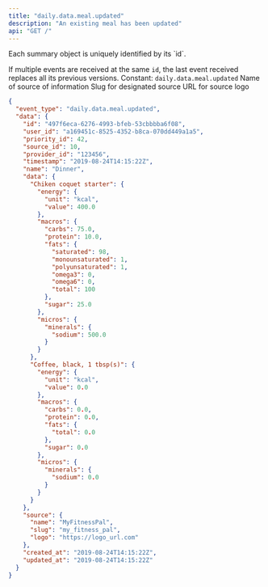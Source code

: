 ```yaml
---
title: "daily.data.meal.updated"
description: "An existing meal has been updated"
api: "GET /"
---
```

<Warning>
Each summary object is uniquely identified by its `id`.

If multiple events are received at the same `id`, the last event received replaces all its previous
versions.
</Warning>
<ResponseField name="event_type" type="const string" required="true">
Constant: `daily.data.meal.updated`
</ResponseField>
<ResponseField name="data" type="MealInDBBase_ClientFacingSource_" required="true">
<Expandable title="MealInDBBase_ClientFacingSource_" defaultOpen="true">
<ResponseField name="id" type="string" required="true">
</ResponseField>
<ResponseField name="user_id" type="string" required="true">
</ResponseField>
<ResponseField name="priority_id" type="integer" required="true">
</ResponseField>
<ResponseField name="source_id" type="integer" required="true">
</ResponseField>
<ResponseField name="provider_id" type="string" required="true">
</ResponseField>
<ResponseField name="timestamp" type="string" required="true">
</ResponseField>
<ResponseField name="name" type="string" required="true">
</ResponseField>
<ResponseField name="energy" type="Energy | null">
<Expandable title="Energy" defaultOpen="true">
<ResponseField name="unit" type="string" required="true">
</ResponseField>
<ResponseField name="value" type="number" required="true">
</ResponseField>
</Expandable>
</ResponseField>
<ResponseField name="macros" type="Macros | null">
<Expandable title="Macros" defaultOpen="true">
<ResponseField name="carbs" type="number | null">
</ResponseField>
<ResponseField name="protein" type="number | null">
</ResponseField>
<ResponseField name="fats" type="Fats | null">
<Expandable title="Fats" defaultOpen="true">
<ResponseField name="saturated" type="number | null">
</ResponseField>
<ResponseField name="monounsaturated" type="number | null">
</ResponseField>
<ResponseField name="polyunsaturated" type="number | null">
</ResponseField>
<ResponseField name="omega3" type="number | null">
</ResponseField>
<ResponseField name="omega6" type="number | null">
</ResponseField>
<ResponseField name="total" type="number | null">
</ResponseField>
</Expandable>
</ResponseField>
<ResponseField name="alcohol" type="number | null">
</ResponseField>
<ResponseField name="water" type="number | null">
</ResponseField>
<ResponseField name="fibre" type="number | null">
</ResponseField>
<ResponseField name="sugar" type="number | null">
</ResponseField>
</Expandable>
</ResponseField>
<ResponseField name="micros" type="Micros | null">
<Expandable title="Micros" defaultOpen="true">
<ResponseField name="minerals" type="object | null">
</ResponseField>
<ResponseField name="trace_elements" type="object | null">
</ResponseField>
<ResponseField name="vitamins" type="object | null">
</ResponseField>
</Expandable>
</ResponseField>
<ResponseField name="data" type="object | null">
</ResponseField>
<ResponseField name="source" type="ClientFacingSource" required="true">
<Expandable title="ClientFacingSource" defaultOpen="true">
<ResponseField name="name" type="string" required="true">
Name of source of information
</ResponseField>
<ResponseField name="slug" type="string" required="true">
Slug for designated source
</ResponseField>
<ResponseField name="logo" type="string" required="true">
URL for source logo
</ResponseField>
</Expandable>
</ResponseField>
<ResponseField name="created_at" type="string" required="true">
</ResponseField>
<ResponseField name="updated_at" type="string" required="true">
</ResponseField>
</Expandable>
</ResponseField>
<ResponseExample>
```json Example
{
  "event_type": "daily.data.meal.updated",
  "data": {
    "id": "497f6eca-6276-4993-bfeb-53cbbbba6f08",
    "user_id": "a169451c-8525-4352-b8ca-070dd449a1a5",
    "priority_id": 42,
    "source_id": 10,
    "provider_id": "123456",
    "timestamp": "2019-08-24T14:15:22Z",
    "name": "Dinner",
    "data": {
      "Chiken coquet starter": {
        "energy": {
          "unit": "kcal",
          "value": 400.0
        },
        "macros": {
          "carbs": 75.0,
          "protein": 10.0,
          "fats": {
            "saturated": 98,
            "monounsaturated": 1,
            "polyunsaturated": 1,
            "omega3": 0,
            "omega6": 0,
            "total": 100
          },
          "sugar": 25.0
        },
        "micros": {
          "minerals": {
            "sodium": 500.0
          }
        }
      },
      "Coffee, black, 1 tbsp(s)": {
        "energy": {
          "unit": "kcal",
          "value": 0.0
        },
        "macros": {
          "carbs": 0.0,
          "protein": 0.0,
          "fats": {
            "total": 0.0
          },
          "sugar": 0.0
        },
        "micros": {
          "minerals": {
            "sodium": 0.0
          }
        }
      }
    },
    "source": {
      "name": "MyFitnessPal",
      "slug": "my_fitness_pal",
      "logo": "https://logo_url.com"
    },
    "created_at": "2019-08-24T14:15:22Z",
    "updated_at": "2019-08-24T14:15:22Z"
  }
}
```
</ResponseExample>
